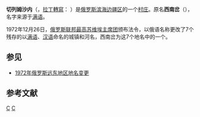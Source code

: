 {{request translation|ru}}
{{Infobox Russian city
|name=切列姆沙内
|ru_name={{Lang|ru|Черемшаны}}
|image_skyline=
|image_caption=切列姆沙内村景
|latd=44
|latm=41
|lats=46
|longd=135
|longm=46
|longs=53
|pushpin_map=
|map_caption=切列姆沙内在遠東聯邦管區的位置
|map_label_position=right
|image_coa=
|coa_caption=
|image_flag=
|flag_caption=
|anthem=
|anthem_ref=
|holiday=
|holiday_ref=
|federal_subject=[[滨海边疆区|滨海边疆区]]
|federal_subject_ref=
|adm_data_as_of=
|adm_city_jur=
|adm_city_jur_ref=
|adm_ctr_of=[[滨海边疆区|滨海边疆区]]
|adm_ctr_of_ref=
|inhabloc_cat=村落
|inhabloc_cat_ref=
|inhabloc_type=
|inhabloc_type_ref=
|mun_data_as_of=
|urban_okrug_jur=西南岔村落
|urban_okrug_jur_ref=
|mun_admctr_of=
|mun_admctr_of_ref=
|leader_title=
|leader_title_ref=
|leader_name=
|leader_name_ref=
|representative_body=
|representative_body_ref=
|area_of_what=
|area_as_of=
|area_km2=
|area_km2_ref=
|pop_2010census=
|pop_2010census_rank=
|pop_2010census_ref=
|pop_2002census=
|pop_2002census_rank=
|pop_2002census_ref=
|pop_density=
|pop_density_as_of=
|pop_density_ref=
|pop_latest=
|pop_latest_date=
|pop_latest_ref=
|established_date=
|established_title=
|established_date_ref=
|current_cat_date=
|current_cat_date_ref=
|prev_name1=
|prev_name1_date=
|prev_name1_ref=
|postal_codes=
|postal_codes_ref=
|dialing_codes=
|dialing_codes_ref=
|timezone       =+10
|utc_offset    =+10
|timezone_DST  =
|utc_offset_DST=+
|website=
|website_ref=
|date=
}}

'''切列姆沙内'''（{{Lang-ru|Черемшаны}}，[[拉丁轉寫|拉丁轉寫]]：''{{Transl|ru|Cheremshany}}'' {{audio|ru-Cheremshany.ogg|發音}}）是[[俄罗斯|俄罗斯]][[滨海边疆区|滨海边疆区]]的一个[[村庄|村庄]]。原名'''西南岔'''（{{lang|ru|Синанча}}），名字来源于[[满语|满语]]。

1972年12月26日，[[俄罗斯联邦|俄罗斯联邦]][[最高苏维埃主席团|最高苏维埃主席团]]颁布法令，以俄语名称更改了7个残存的以[[满语|满语]]、[[汉语|汉语]]命名的城镇和河名，西南岔为这7个地名中的一个。

== 参见 ==
* [[1972年俄罗斯远东地区地名变更|1972年俄罗斯远东地区地名变更]]

== 参考文献 ==
{{Reflist}}

[[Category:滨海邊疆區城市|C]]
[[Category:外滿洲城市|C]]
